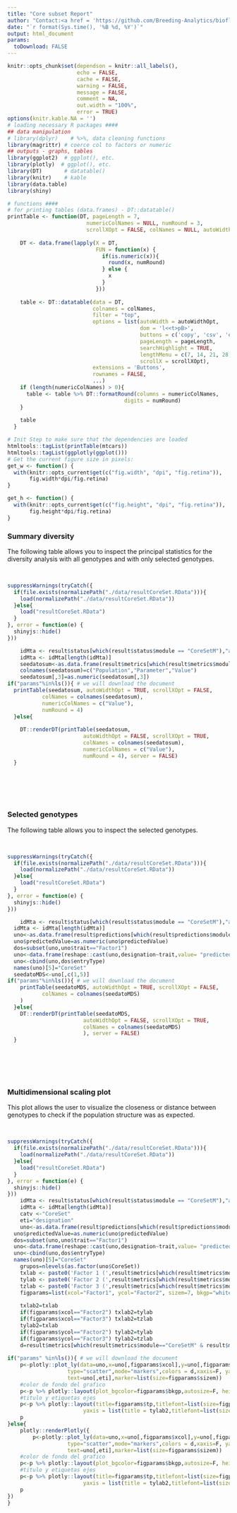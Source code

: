 ---
title: "Core subset Report"
author: "Contact:<a href = 'https://github.com/Breeding-Analytics/bioflow' target = '_blank'>Breeding Analytics Team, OneCGIAR</a> breedinganalytics@cgiar.org"
date: "`r format(Sys.time(), '%B %d, %Y')`"  
output: html_document
params:
  toDownload: FALSE
---
  
  
```{r setup, include=FALSE}
knitr::opts_chunk$set(dependson = knitr::all_labels(),
                      echo = FALSE,
                      cache = FALSE,
                      warning = FALSE,
                      message = FALSE,
                      comment = NA,
                      out.width = "100%",
                      error = TRUE)
options(knitr.kable.NA = '')
# loading necessary R packages ####
## data manipulation
# library(dplyr)    # %>%, data cleaning functions
library(magrittr) # coerce col to factors or numeric
## outputs - graphs, tables
library(ggplot2)  # ggplot(), etc.
library(plotly)  # ggplot(), etc.
library(DT)       # datatable()
library(knitr)    # kable
library(data.table)
library(shiny)
```

```{r printfxn, include=FALSE}
# functions ####
# for printing tables (data.frames) - DT::datatable()
printTable <- function(DT, pageLength = 7, 
                         numericColNames = NULL, numRound = 3, 
                         scrollXOpt = FALSE, colNames = NULL, autoWidthOpt = FALSE,...) {
    
    DT <- data.frame(lapply(X = DT, 
                            FUN = function(x) {
                              if(is.numeric(x)){
                                round(x, numRound)
                              } else {
                                x
                              }
                            }))
    
    table <- DT::datatable(data = DT, 
                           colnames = colNames,
                           filter = "top", 
                           options = list(autoWidth = autoWidthOpt,
                                          dom = 'l<<t>pB>', 
                                          buttons = c('copy', 'csv', 'excel', 'print'),
                                          pageLength = pageLength,
                                          searchHighlight = TRUE,
                                          lengthMenu = c(7, 14, 21, 28, 35),
                                          scrollX = scrollXOpt),
                           extensions = 'Buttons',
                           rownames = FALSE,
                           ...)
    if (length(numericColNames) > 0){
      table <- table %>% DT::formatRound(columns = numericColNames,
                                     digits = numRound)
    }
    
    table
  }
```

```{r, include=FALSE}
# Init Step to make sure that the dependencies are loaded
htmltools::tagList(printTable(mtcars))
htmltools::tagList(ggplotly(ggplot()))
# Get the current figure size in pixels:
get_w <- function() {
  with(knitr::opts_current$get(c("fig.width", "dpi", "fig.retina")),
       fig.width*dpi/fig.retina)
}

get_h <- function() {
  with(knitr::opts_current$get(c("fig.height", "dpi", "fig.retina")),
       fig.height*dpi/fig.retina)
}
```

### Summary diversity

The following table allows you to inspect the principal statistics for the diversity analysis with all genotypes and with only selected genotypes.

<p>&nbsp;</p>

```{r, results='asis'}
suppressWarnings(tryCatch({
  if(file.exists(normalizePath("./data/resultCoreSet.RData"))){
    load(normalizePath("./data/resultCoreSet.RData"))   
  }else{
    load("resultCoreSet.RData")
  }
}, error = function(e) {
  shinyjs::hide()
}))

	idMta <- result$status[which(result$status$module == "CoreSetM"),"analysisId"]
	idMta <- idMta[length(idMta)]  
    seedatosum<-as.data.frame(result$metrics[which(result$metrics$module=="CoreSetM" & result$metrics$analysisId==idMta & result$metrics$method=="SummaryDiversityAnalysis"),c(4,5,7)])          
    colnames(seedatosum)=c("Population","Parameter","Value")
    seedatosum[,3]=as.numeric(seedatosum[,3])	
if("params"%in%ls()){ # we will download the document
  printTable(seedatosum, autoWidthOpt = TRUE, scrollXOpt = FALSE,
           colNames = colnames(seedatosum),
           numericColNames = c("Value"),
           numRound = 4)
  }else{
    
    DT::renderDT(printTable(seedatosum,
                        autoWidthOpt = FALSE, scrollXOpt = TRUE,
                        colNames = colnames(seedatosum),
                        numericColNames = c("Value"),
                        numRound = 4), server = FALSE)
  }
  
```

<p>&nbsp;</p>

<p>&nbsp;</p>

### Selected genotypes

The following table allows you to inspect the selected genotypes.

<p>&nbsp;</p>

```{r, results='asis'}
suppressWarnings(tryCatch({
  if(file.exists(normalizePath("./data/resultCoreSet.RData"))){
    load(normalizePath("./data/resultCoreSet.RData"))   
  }else{
    load("resultCoreSet.RData")
  }
}, error = function(e) {
  shinyjs::hide()
}))

	idMta <- result$status[which(result$status$module == "CoreSetM"),"analysisId"]
  idMta <- idMta[length(idMta)]
  uno<-as.data.frame(result$predictions[which(result$predictions$module=="CoreSetM" & result$predictions$analysisId==idMta & result$predictions$pipeline=="MDS" ),])
  uno$predictedValue=as.numeric(uno$predictedValue)
  dos=subset(uno,uno$trait=="Factor1")
  uno<-data.frame(reshape::cast(uno,designation~trait,value= "predictedValue", fun.aggregate = mean))
  uno<-cbind(uno,dos$entryType)
  names(uno)[5]="CoreSet"
  seedatoMDS<-uno[,c(1,5)]        
if("params"%in%ls()){ # we will download the document
    printTable(seedatoMDS, autoWidthOpt = TRUE, scrollXOpt = FALSE,
           colNames = colnames(seedatoMDS)
    )
  }else{
    DT::renderDT(printTable(seedatoMDS,
                        autoWidthOpt = FALSE, scrollXOpt = TRUE,
                        colNames = colnames(seedatoMDS)
                        ), server = FALSE)
  }
  
```

<p>&nbsp;</p>

<p>&nbsp;</p>

### Multidimensional scaling plot
  
  This plot allows the user to visualize the closeness or distance between genotypes to check if the population structure was as expected.

<p>&nbsp;</p>
```{r, results='asis'}
suppressWarnings(tryCatch({
  if(file.exists(normalizePath("./data/resultCoreSet.RData"))){
    load(normalizePath("./data/resultCoreSet.RData"))	
  }else{
    load("resultCoreSet.RData")
  }
}, error = function(e) {
  shinyjs::hide()
}))
    idMta <- result$status[which(result$status$module == "CoreSetM"),"analysisId"]
	idMta <- idMta[length(idMta)]    
	catv <-"CoreSet"
	eti="designation"
	uno<-as.data.frame(result$predictions[which(result$predictions$module=="CoreSetM" & result$predictions$analysisId==idMta & result$predictions$pipeline=="MDS" ),])
  uno$predictedValue=as.numeric(uno$predictedValue)
  dos=subset(uno,uno$trait=="Factor1")
  uno<-data.frame(reshape::cast(uno,designation~trait,value= "predictedValue", fun.aggregate = mean))
  uno<-cbind(uno,dos$entryType)
  names(uno)[5]="CoreSet"
	grupos=nlevels(as.factor(uno$CoreSet))
	txlab <- paste0('Factor 1 (',result$metrics[which(result$metrics$module=="CoreSetM" & result$metrics$analysisId==idMta & result$metrics$parameter=="Factor1" & result$metrics$method=="VarExplained"),7],'%)')
    tylab <- paste0('Factor 2 (',result$metrics[which(result$metrics$module=="CoreSetM" & result$metrics$analysisId==idMta & result$metrics$parameter=="Factor2" & result$metrics$method=="VarExplained"),7],'%)')
    tzlab <- paste0('Factor 3 (',result$metrics[which(result$metrics$module=="CoreSetM" & result$metrics$analysisId==idMta & result$metrics$parameter=="Factor3" & result$metrics$method=="VarExplained"),7],'%)')
    figparams=list(xcol="Factor1", ycol="Factor2", sizem=7, bkgp="white", tp="MDS Plot", ts=12 ,  pnc="blue", szl=12,  ac="red", typeclust="circular", sizelab=0.6, space=0.2 , sizeline=0.9, poslen="left" )
	    
	txlab2=txlab
	if(figparams$xcol=="Factor2") txlab2=tylab
	if(figparams$xcol=="Factor3") txlab2=tzlab
	tylab2=txlab
	if(figparams$ycol=="Factor2") tylab2=tylab
	if(figparams$ycol=="Factor3") tylab2=tzlab
    d=result$metrics[which(result$metrics$module=="CoreSetM" & result$metrics$analysisId==idMta & result$metrics$parameter=="ColorsDend"),7]
	
if("params" %in%ls()){ # we will download the document
	p<-plotly::plot_ly(data=uno,x=uno[,figparams$xcol],y=uno[,figparams$ycol],color=uno[,catv],
                   type="scatter",mode="markers",colors = d,xaxis=F, yaxis=F,
                   text=uno[,eti],marker=list(size=figparams$sizem))
	#color de fondo del grafico
	p<-p %>% plotly::layout(plot_bgcolor=figparams$bkgp,autosize=F, height = "550px",width = "750px")
	#titulo y etiquetas ejes
	p<-p %>% plotly::layout(title=figparams$tp,titlefont=list(size=figparams$ts,color=figparams$pnc), xaxis = list(title = txlab2, titlefont=list(size=figparams$szl,color=figparams$ac)),
                        yaxis = list(title = tylab2,titlefont=list(size=figparams$szl,color=figparams$ac)))
	p
}else{
	plotly::renderPlotly({		
		p<-plotly::plot_ly(data=uno,x=uno[,figparams$xcol],y=uno[,figparams$ycol],color=uno[,catv],
                   type="scatter",mode="markers",colors = d,xaxis=F, yaxis=F,
                   text=uno[,eti],marker=list(size=figparams$sizem))
	#color de fondo del grafico
	p<-p %>% plotly::layout(plot_bgcolor=figparams$bkgp,autosize=F, height = "550px",width = "750px")
	#titulo y etiquetas ejes
	p<-p %>% plotly::layout(title=figparams$tp,titlefont=list(size=figparams$ts,color=figparams$pnc), xaxis = list(title = txlab2, titlefont=list(size=figparams$szl,color=figparams$ac)),
                        yaxis = list(title = tylab2,titlefont=list(size=figparams$szl,color=figparams$ac)))
	p
})
}
```

